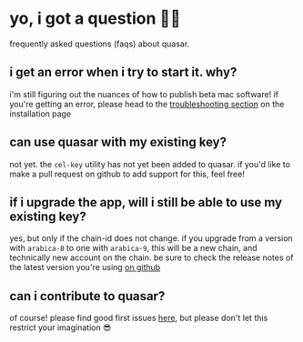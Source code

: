 # yo, i got a question 🤷‍♀️

frequently asked questions (faqs) about quasar.

## i get an error when i try to start it. why?

i'm still figuring out the nuances of how to publish beta mac software! if you're getting an error, please head to the [troubleshooting section](/installation#step-35---troubleshooting-%EF%B8%8F) on the installation page

## can use quasar with my existing key?

not yet. the `cel-key` utility has not yet been added to quasar. if you'd like to make a pull request on github to add support for this, feel free!

## if i upgrade the app, will i still be able to use my existing key?

yes, but only if the chain-id does not change. if you upgrade from a version with `arabica-8` to one with `arabica-9`, this will be a new chain, and technically new account on the chain. be sure to check the release notes of the latest version you're using [on github](https://github.com/jcstein/node-app/releases)

## can i contribute to quasar?

of course! please find good first issues [here](https://github.com/jcstein/node-app/issues?q=is:open+is:issue+label:%22good+first+issue%22), but please don't let this restrict your imagination 😎